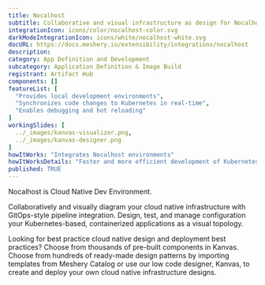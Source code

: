 ```yaml
---
title: Nocalhost
subtitle: Collaborative and visual infrastructure as design for Nocalhost
integrationIcon: icons/color/nocalhost-color.svg
darkModeIntegrationIcon: icons/white/nocalhost-white.svg
docURL: https://docs.meshery.io/extensibility/integrations/nocalhost
description: 
category: App Definition and Development
subcategory: Application Definition & Image Build
registrant: Artifact Hub
components: []
featureList: [
  "Provides local development environments",
  "Synchronizes code changes to Kubernetes in real-time",
  "Enables debugging and hot reloading"
]
workingSlides: [
  ../_images/kanvas-visualizer.png,
  ../_images/kanvas-designer.png
]
howItWorks: "Integrates Nocalhost environments"
howItWorksDetails: "Faster and more efficient development of Kubernetes applications"
published: TRUE
---
```

<p>
Nocalhost is Cloud Native Dev Environment.
</p>
<p>
    Collaboratively and visually diagram your cloud native infrastructure with GitOps-style pipeline integration. Design, test, and manage configuration your Kubernetes-based, containerized applications as a visual topology.
</p>
<p>
    Looking for best practice cloud native design and deployment best practices? Choose from thousands of pre-built components in Kanvas. Choose from hundreds of ready-made design patterns by importing templates from Meshery Catalog or use our low code designer, Kanvas, to create and deploy your own cloud native infrastructure designs.
</p>
